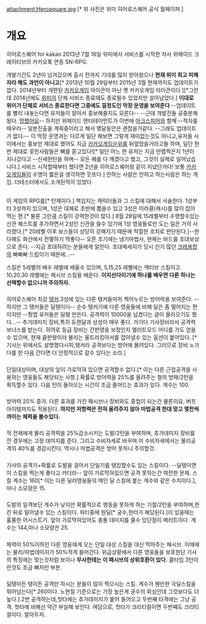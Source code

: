 attachment:Heroaquare.jpg [* 위 사진은 위미 히어로스퀘어 공식 월페이퍼.]

= 개요 =

히어로스퀘어 for kakao
2013년 7월 16일 위미에서 서비스를 시작한 자사 위메이드 크레이티브의 카카오톡 연동 SN-RPG.

개발기간도 2년이 넘겨갔으며 출시 전까지 기대를 많이 받아왔으나 '''현재 위미 최고 피해자라 해도 과언이 아니고'''[* 2013년 10월 29일부터 2015년 3월 현재까지도 업데이트가 없다. 2014년부터 개편된 [[카카오게임]] 아이콘이 아닌 옛 카카오게임 아이콘이다 ][*그런데 2014년에도 [[위미]]의 단체 서비스 종료때도  종료될수 있었지만 살아남았다.] '''이대로 위미가 단체로 서비스 종료한다면 그중에도 낄정도인 막장 운영을 보여준다''' --업데이트를 빨리 내놓는다면 유저들이 알아서 홍보해줄지도 모른다-- --근데 개발진들 공중분해됬다. [[망했어요]]--
하지만 위메이드 엔터테이먼트가 이번에 [[아크스피어]]와 함께 --적자를 때우러-- 일본진출을 계획중이라고 해서 몇달동안은 괜찮을거같다. --그래도 업데이트가 없다.--
이 막장 운영과는 다르게 일단 해보면 그렇게 재미없는것도 아니고,유저들 사이에서는 홍보만 제대로 했어도 지금 [[카카오게임]]순위를 뒤엎었을거라고들 하며, 일단 한번 제대로 꽂힌사람들은 뼈를 묻고있다![* 일단 어느 한 유저는 지금 만렙찍은지 1년이 지나갔다고 --신세한탄을 하며-- 모든 퀘를 다 깨겠다고 했고, 그것이 실제로 일어났습니다.] 서비스 시작할때부터 했다면 2년을 히어로스퀘어랑 같이 지냈단거다! 보통 [[카카오게임]]들이 수명이 짧은걸 생각하면 웃프다.] 안하는 사람은 안하고 하는사람은 하는 게임.
더테스터에서도 소개된적이 있었다.

== {{{+1 영웅/스킬트리}}} ==
이 게임의 RPG를[* 턴제이다.] 책임지는 캐릭터들과 그 스킬에 대해서 서술한다. 1성부터 3성까지 있으며, 1성은 대체로 초반에 뽑을수 있고 3성은 미라클(캐시)를 많이 잡아먹는 편.[* 물론 그만큼 스킬이 강력한것이 많다.] 8월 29일에 15레벨부터 수행할수있는 신관 퀘스트를 추가하면서 2성인 신관을 쓸수 있기에 1성 영웅들로만 도는 일은 거의 사라졌다.[* 20레벨 이후 보스들이 상당히 강해지기 때문에 적절한 조치로 판단된다.]--한다해도 화산에서 전멸하기 딱좋다--
오픈 초기에는 냉기마법사, 현재는 바드를 초대보상으로 준다. --지금 초대하려는 분들에게 알린다. 초대메세지가 당시 인기 많던 [[크레용팝]]의 빠빠빠 드립이기 때문에...--

스킬은 5레벨의 배수 레벨에 배울수 있으며, 5,15,25 레벨에는 액티브 스킬이고 10,20,30 레벨에는 패시브 스킬을 배운다.
'''이지선다이기에 하나를 배우면 다른 하나는 선택할수 없으니까 주의하자.'''

=== {{{+1 1성}}} ===
==== {{{+2 기사}}} ====
히어로스퀘어 최강 [[탱커]].3성에 있는 다른 탱커들마저 찍어누르는 방어력을 보여준다. --하지만 그 탱커들은 딜탱이다-- 순수 탱커기에 다른 영웅들에 비해 딜은 좀 떨어지는 편이지만 --헝앱 유저들은 딜탱 만든다. 공격력이 10000을 넘겼다는 글이 올라오기도 했다...-- 추가데미지 장비,특히 듀렌달과 상성이 매우 좋다. 거기다 기사장비라서 공격력 보너스를 받는다.
히어로 등급 장비는 간판영웅 보정인지 엘리트모드 어디를 가도 얻을수 있으며, 현재 끝판왕이라 불리는 울트라킹아서를 잡아낼수 있는 옵션이 붙어있다. [* 기사는 위에서도 설명했다시피,탱커라 공격보다는 방어에 몰려있다. 그러므로 장비 노가다를 한 다음 간다면 더 안정적으로 갈수 있다는 소리.] 

===== {{{+2 기본공격:나선베기}}} =====
단일대상이며, 대상의 앞이 가로막혀 있으면 공격할수 없다.[* 이는 다른 근접공격을 사용하는 영웅들도 해당되는 사항.] 확률로 방어력을 25%를 올려주는 철의 방패/2턴을 획득할수 있다. 다음 턴이 돌아오는 시간이 조금 줄어드는 효과가 있다. 계수는 100.

===== {{{+2 기본 패시브:철의 방패}}} =====
방어력 20% 증가. 다른 효과를 가진 패시브나 장비와도 중첩이 되는건 물론이요, 버프 아이템까지도 적용된다. '''하지만 저항력은 전혀 올려주지 않아 마법공격 한대 맞고 몇천씩 까이는 체력을 볼수있다.'''

===== {{{+2 보호의 벽 }}} =====
적 전체에게 물리 공격력을 25%감소시키는 도발/2턴을 부여하며, 추가데미지 장비를 낀 경우에는 고정 데미지를 준다. 그리고 수비자세로 바꾸며 이 수비자세에서는 물리공격의 40%를 경감시킨다. 역시나 마법공격은 방어 못하니 주의할것.

===== {{{+2 5레벨 스킬:도발의 일격}}} =====
기사의 공격기+확률로 도발을 걸어서 단일기를 탱킹할수도 있는 스킬이다. --딜탱이면 이 스킬을 찍는게 좋다고 카더라-- 앞이 가로막혀있으면 공격 못하는건 여전한 문제. 스킬 계수는 160[* 이는 다른 딜러영웅들의 메인 딜 스킬에 붙는 계수와 같은 수치이다.],마나 소모량은 15.

===== {{{+2 5레벨 스킬:방패치기}}} =====
도발의 일격보단 계수가 낮지만 확률적으로 행동을 못하게 하는 기절/2턴을 부여하며,한칸 뒤로 밀어낼수 있는 스킬이다. 파티중에 원딜[* 궁수,헌터가 해당된다.]이 있을때는 훌륭한 어시스트기. 앞이 가로막혀있어도 충돌 데미지를 줄수 있단점이 메리트이다. 계수는 144,마나 소모량은 25.

===== {{{+2 10레벨 패시브:방패막기}}} =====
체력이 50%이하인 다른 영웅에게 오는 단일 대상 스킬을 대신 막아주는 패시브. 이때에는 물리/마법데미지가 50%적게 들어간다. 위급상황에서 다른 영웅들을 보호한단 기사의 특징에는 맞는것처럼 보이나 '''무사한테는 이 패시브의 상위호환이 있다.''' 쿨타임 3턴이란것도 조금 뼈저린 부분.

===== {{{+2 10레벨 패시브:최후의 일격}}} =====
딜탱이든 탱이든 공격만 하시는 분들이 많이 찍으시는 스킬. 계수가 웬만한 극딜스킬을 뛰어넘는다[* 260이다. 노현질 기준으로는 가장 높은게 궁수의 회심인데 그것보다도 더 높다.] 2번 공격하는데,첫타에는 추가데미지가 붙어 들어오고 두번째 타격에는 그냥 공격. 첫타에 비해선 약간 부실해 보인다. 여담으로, 첫타가 크리티컬이면 두번째도 크리티컬이다. 알아두자.

===== {{{+2 15레벨 스킬:지휘관의 함성}}} =====

===== {{{+2 15레벨 스킬:수호자의 맹세}}} =====

===== {{{+2 20레벨 패시브:생존본능}}} =====

===== {{{+2 20레벨 패시브:수호의 벽}}} =====

===== {{{+2 25레벨 스킬:강타}}} =====

===== {{{+2 25레벨 스킬:희생의 다짐}}} =====

===== {{{+2 30레벨 패시브:불굴의 의지}}} =====

===== {{{+2 30레벨 패시브:근육단련}}} =====

====== {{{+2 그외 기타 }}} ======
